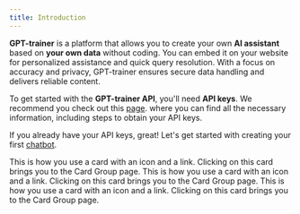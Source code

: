 ```yaml
---
title: Introduction
---
```


**GPT-trainer** is a platform that allows you to create your own **AI assistant**
based on **your own data** without coding. You can embed it on your website for personalized 
assistance and quick query resolution. With a focus on accuracy and privacy, 
GPT-trainer ensures secure data handling and delivers reliable content.

To get started with the **GPT-trainer API**, you'll need **API keys**. 
We recommend you check out this [page](/api-key). where you can find all the necessary information, 
including steps to obtain your API keys.

If you already have your API keys, great! Let's get started with creating your first [chatbot](/api-usage-example-chatbot).

<CardGroup cols={2}>
  <Card title="Visit GPT-trainer Website" icon="browser" href="https://gpt-trainer.com">
    This is how you use a card with an icon and a link. Clicking on this card
    brings you to the Card Group page.
  </Card>
  <Card title="Check Our Platform" icon="computer-classic" href="https://app.gpt-trainer.com" color="#DD8A2C">
    This is how you use a card with an icon and a link. Clicking on this card
    brings you to the Card Group page.
  </Card>
  <Card title="Discover API's" icon="code" href="/api-reference/chatbots/create">
    This is how you use a card with an icon and a link. Clicking on this card
    brings you to the Card Group page.
  </Card>
</CardGroup>